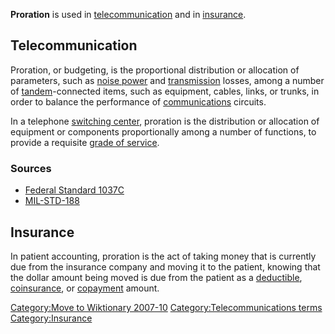 [[Category:Move to Wiktionary 2007-10]]
'''Proration''' is used in [[telecommunication]] and in [[insurance]].

==Telecommunication==
Proration, or budgeting, is the proportional distribution or allocation of parameters, such as [[noise power]] and [[transmission (telecommunications)|transmission]] losses, among a number of [[tandem]]-connected items, such as equipment, cables, links, or trunks, in order to balance the performance of [[information transfer|communications]] circuits. 

In a telephone [[switching center]], proration is the distribution or allocation of equipment or components proportionally among a number of functions, to provide a requisite [[grade of service]]. 

===Sources===
* [[Federal Standard 1037C]]
* [[MIL-STD-188]]

==Insurance==
In patient accounting, proration is the act of taking money that is currently due from the insurance company and moving it to the patient, knowing that the dollar amount being moved is due from the patient as a [[deductible]], [[coinsurance]], or [[copayment]] amount.

[[Category:Telecommunications terms]]
[[Category:Insurance]]